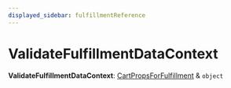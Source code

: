 ```yaml
---
displayed_sidebar: fulfillmentReference
---
```



# ValidateFulfillmentDataContext

 **ValidateFulfillmentDataContext**: [CartPropsForFulfillment](../fulfillment.CartPropsForFulfillment/page.mdx) & `object`
